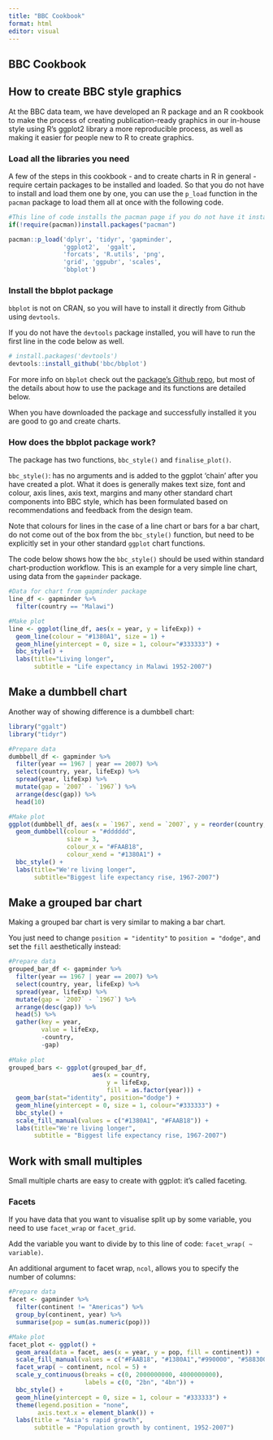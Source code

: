 ```yaml
---
title: "BBC Cookbook"
format: html
editor: visual
---
```


## BBC Cookbook

## How to create BBC style graphics

At the BBC data team, we have developed an R package and an R cookbook to make the process of creating publication-ready graphics in our in-house style using R’s ggplot2 library a more reproducible process, as well as making it easier for people new to R to create graphics.

### Load all the libraries you need

A few of the steps in this cookbook - and to create charts in R in general - require certain packages to be installed and loaded. So that you do not have to install and load them one by one, you can use the `p_load` function in the `pacman` package to load them all at once with the following code.

```r
#This line of code installs the pacman page if you do not have it installed - if you do, it simply loads the package
if(!require(pacman))install.packages("pacman")

pacman::p_load('dplyr', 'tidyr', 'gapminder',
               'ggplot2',  'ggalt',
               'forcats', 'R.utils', 'png', 
               'grid', 'ggpubr', 'scales',
               'bbplot')
```

### Install the bbplot package

`bbplot` is not on CRAN, so you will have to install it directly from Github using `devtools`.

If you do not have the `devtools` package installed, you will have to run the first line in the code below as well.

```r
# install.packages('devtools')
devtools::install_github('bbc/bbplot')
```

For more info on `bbplot` check out the [package’s Github repo](https://github.com/bbc/bbplot), but most of the details about how to use the package and its functions are detailed below.

When you have downloaded the package and successfully installed it you are good to go and create charts.

### How does the bbplot package work?

The package has two functions, `bbc_style()` and `finalise_plot()`.

`bbc_style()`: has no arguments and is added to the ggplot ‘chain’ after you have created a plot. What it does is generally makes text size, font and colour, axis lines, axis text, margins and many other standard chart components into BBC style, which has been formulated based on recommendations and feedback from the design team.

Note that colours for lines in the case of a line chart or bars for a bar chart, do not come out of the box from the `bbc_style()` function, but need to be explicitly set in your other standard `ggplot` chart functions.

The code below shows how the `bbc_style()` should be used within standard chart-production workflow. This is an example for a very simple line chart, using data from the `gapminder` package.

```r
#Data for chart from gapminder package
line_df <- gapminder %>%
  filter(country == "Malawi") 

#Make plot
line <- ggplot(line_df, aes(x = year, y = lifeExp)) +
  geom_line(colour = "#1380A1", size = 1) +
  geom_hline(yintercept = 0, size = 1, colour="#333333") +
  bbc_style() +
  labs(title="Living longer",
       subtitle = "Life expectancy in Malawi 1952-2007")
```

## Make a dumbbell chart

Another way of showing difference is a dumbbell chart:

```r
library("ggalt")
library("tidyr")

#Prepare data
dumbbell_df <- gapminder %>%
  filter(year == 1967 | year == 2007) %>%
  select(country, year, lifeExp) %>%
  spread(year, lifeExp) %>%
  mutate(gap = `2007` - `1967`) %>%
  arrange(desc(gap)) %>%
  head(10)

#Make plot
ggplot(dumbbell_df, aes(x = `1967`, xend = `2007`, y = reorder(country, gap), group = country)) + 
  geom_dumbbell(colour = "#dddddd",
                size = 3,
                colour_x = "#FAAB18",
                colour_xend = "#1380A1") +
  bbc_style() + 
  labs(title="We're living longer",
       subtitle="Biggest life expectancy rise, 1967-2007")
```

## Make a grouped bar chart

Making a grouped bar chart is very similar to making a bar chart.

You just need to change `position = "identity"` to `position = "dodge"`, and set the `fill` aesthetically instead:

```r
#Prepare data
grouped_bar_df <- gapminder %>%
  filter(year == 1967 | year == 2007) %>%
  select(country, year, lifeExp) %>%
  spread(year, lifeExp) %>%
  mutate(gap = `2007` - `1967`) %>%
  arrange(desc(gap)) %>%
  head(5) %>%
  gather(key = year, 
         value = lifeExp,
         -country,
         -gap) 
  
#Make plot
grouped_bars <- ggplot(grouped_bar_df, 
                       aes(x = country, 
                           y = lifeExp, 
                           fill = as.factor(year))) +
  geom_bar(stat="identity", position="dodge") +
  geom_hline(yintercept = 0, size = 1, colour="#333333") +
  bbc_style() +
  scale_fill_manual(values = c("#1380A1", "#FAAB18")) +
  labs(title="We're living longer",
       subtitle = "Biggest life expectancy rise, 1967-2007")
```

## Work with small multiples

Small multiple charts are easy to create with ggplot: it’s called faceting.

### Facets

If you have data that you want to visualise split up by some variable, you need to use `facet_wrap` or `facet_grid`.

Add the variable you want to divide by to this line of code: `facet_wrap( ~ variable)`.

An additional argument to facet wrap, `ncol`, allows you to specify the number of columns:

```r
#Prepare data
facet <- gapminder %>%
  filter(continent != "Americas") %>%
  group_by(continent, year) %>%
  summarise(pop = sum(as.numeric(pop)))

#Make plot
facet_plot <- ggplot() +
  geom_area(data = facet, aes(x = year, y = pop, fill = continent)) +
  scale_fill_manual(values = c("#FAAB18", "#1380A1","#990000", "#588300")) + 
  facet_wrap( ~ continent, ncol = 5) + 
  scale_y_continuous(breaks = c(0, 2000000000, 4000000000),
                     labels = c(0, "2bn", "4bn")) +
  bbc_style() +
  geom_hline(yintercept = 0, size = 1, colour = "#333333") +
  theme(legend.position = "none",
        axis.text.x = element_blank()) +
  labs(title = "Asia's rapid growth",
       subtitle = "Population growth by continent, 1952-2007")
```

